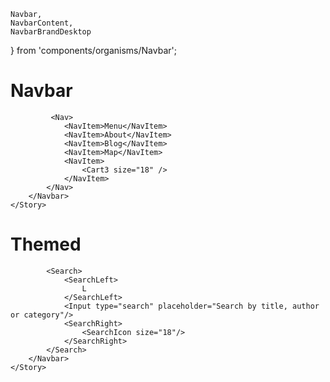     Navbar,
    NavbarContent,
    NavbarBrandDesktop
} from 'components/organisms/Navbar';


<Meta title="Organisms/Navbar" component={Navbar} />

# Navbar
<Canvas>
    <Story name="default">
        <Navbar>
            <Link>
                <ShewaberrFull fill="#ff7200"/>
            </Link>
            
             <Nav>
                <NavItem>Menu</NavItem>
                <NavItem>About</NavItem>
                <NavItem>Blog</NavItem>
                <NavItem>Map</NavItem>
                <NavItem>
                    <Cart3 size="18" />
                </NavItem>
            </Nav>
        </Navbar>
    </Story>
</Canvas>

# Themed
<Canvas>
    <Story name="orange background color">
        <Navbar background="orange">
            <Link>
                <ShewaberrFull />
            </Link>
            
            <Search>
                <SearchLeft>
                    L
                </SearchLeft>
                <Input type="search" placeholder="Search by title, author or category"/>
                <SearchRight>
                    <SearchIcon size="18"/>
                </SearchRight>
            </Search>
        </Navbar>
    </Story>
</Canvas>
